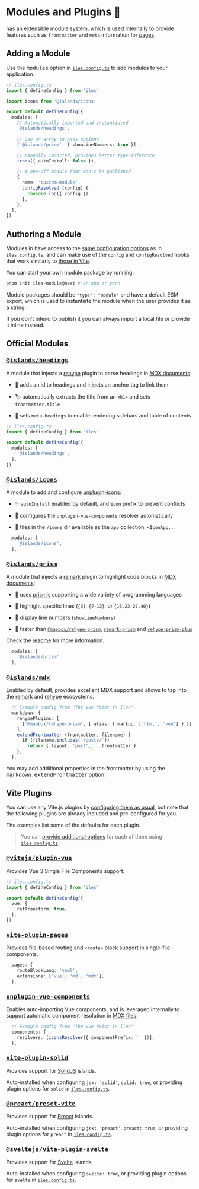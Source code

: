 [pages]: /guide/development#pages
[mdx]: /guide/markdown
[configuring them as usual]: /config#configuring-vite
[config]: /config#configuring-%C3%AEles

[@vitejs/plugin-vue]: https://www.npmjs.com/package/@vitejs/plugin-vue
[vite-plugin-pages]: https://github.com/ElMassimo/vite-plugin-pages
[unplugin-vue-components]: https://github.com/antfu/unplugin-vue-components
[vite-plugin-xdm]: https://github.com/ElMassimo/vite-plugin-xdm

[vite-plugin-solid]: https://github.com/solidjs/vite-plugin-solid
[@preact/preset-vite]: https://github.com/preactjs/preset-vite
[@sveltejs/vite-plugin-svelte]: https://github.com/sveltejs/vite-plugin-svelte

[Preact]: https://preactjs.com
[SolidJS]: https://www.solidjs.com
[Svelte]: https://svelte.dev

[remark]: https://github.com/remarkjs/remark
[rehype]: https://github.com/rehypejs/rehype

[unplugin-icons]: https://github.com/antfu/unplugin-icons

[prismjs]: https://prismjs.com/
[@islands/headings]: https://github.com/ElMassimo/iles/tree/main/packages/headings
[@islands/icons]: https://github.com/ElMassimo/iles/tree/main/packages/icons
[@islands/mdx]: https://github.com/ElMassimo/iles/tree/main/packages/mdx
[@islands/prism]: https://github.com/ElMassimo/iles/tree/main/packages/prism

# Modules and Plugins 🔌

<Iles/> has an extensible module system, which is used internally to provide
features such as `frontmatter` and `meta` information for [pages].

## Adding a Module

Use the <kbd>modules</kbd> option in [`iles.config.ts`][config] to add modules to your application.

```ts
// iles.config.ts
import { defineConfig } from 'iles'

import icons from '@islands/icons'

export default defineConfig({
  modules: [
    // Automatically imported and instantiated
    '@islands/headings',

    // Use an array to pass options
    ['@islands/prism', { showLineNumbers: true }] ,

    // Manually imported, provides better type-inference
    icons({ autoInstall: false }),

    // A one-off module that won't be published
    {
      name: 'custom-module',
      configResolved (config) {
        console.log({ config })
      },
    },
  ],
})
```

## Authoring a Module

Modules in <Iles/> have access to the [same configuration options][config] as in
`iles.config.ts`, and can make use of the `config` and `configResolved` hooks 
that work similarly to [those in Vite](https://vitejs.dev/guide/api-plugin.html#config).

You can start your own module package by running:

```bash
pnpm init iles-module@next # or npm or yarn
```

Module packages should be `"type": "module"` and have a default ESM export,
which is used to instantiate the module when the user provides it as a string.

<Tip title="No Need for Packages">
  If you don't intend to publish it you can always import a local file or provide it inline instead.
</Tip>

## Official Modules <Iles heading/>

### <kbd>[@islands/headings]</kbd>

A module that injects a [rehype] plugin to parse headings in [MDX documents][mdx]:

- 🔗 adds an id to headings and injects an anchor tag to link them

- 🏷 automatically extracts the title from an `<h1>` and sets `frontmatter.title`

- 📖 sets `meta.headings` to enable rendering sidebars and table of contents

```ts
// iles.config.ts
import { defineConfig } from 'iles'

export default defineConfig({
  modules: [
    '@islands/headings',
  ],
})
```

### <kbd>[@islands/icons]</kbd>

A module to add and configure [unplugin-icons]:

- ✨ `autoInstall` enabled by default, and `icon` prefix to prevent conflicts

- 🧱 configures the `unplugin-vue-components` resolver automatically

- 🎨 files in the `/icons` dir available as the `app` collection, `<IconApp...`

```ts
  modules: [
    '@islands/icons',
  ],
```

### <kbd>[@islands/prism]</kbd>

A module that injects a [remark] plugin to highlight code blocks in [MDX documents][mdx]:

- 💎 uses [prismjs] supporting a wide variety of programming languages

- 🔦 highlight specific lines (`{3}`, `{7-13}`, or `{16,23-27,40}`)

- 🔢 display line numbers (`showLineNumbers`)

- 🚀 faster than [`@mapbox/rehype-prism`](https://github.com/mapbox/rehype-prism), [`remark-prism`](https://github.com/sergioramos/remark-prism) and [`rehype-prism-plus`](https://github.com/timlrx/rehype-prism-plus)

Check the [readme][@islands/prism] for more information.

```ts
  modules: [
    '@islands/prism'
  ],
```

### <kbd>[@islands/mdx]</kbd>

Enabled by default, provides excellent MDX support and allows to tap into the
[remark] and [rehype] ecosystems.

```ts
  // Example config from "The Vue Point in îles"
  markdown: {
    rehypePlugins: [
      ['@mapbox/rehype-prism', { alias: { markup: ['html', 'vue'] } }],
    ],
    extendFrontmatter (frontmatter, filename) {
      if (filename.includes('/posts/'))
        return { layout: 'post', ...frontmatter }
    },
  },
```

<Tip>
You may add additional properties in the frontmatter by using the <kbd>markdown.extendFrontmatter</kbd> option.
</Tip>

## Vite Plugins <ViteLogo/>

You can use any Vite.js plugins by [configuring them as usual], but note that
the following plugins are already included and pre-configured for you.

The examples list some of the defaults for each plugin.

> You can [provide additional options][config] for each of them using [`iles.config.ts`][config].

### <kbd>[@vitejs/plugin-vue]</kbd>

Provides Vue 3 Single File Components support.

```ts
// iles.config.ts
import { defineConfig } from 'iles'

export default defineConfig({
  vue: {
    refTransform: true,
  },
})
```

### <kbd>[vite-plugin-pages]</kbd>

Provides file-based routing and `<route>` block support in single-file components.

```ts
  pages: {
    routeBlockLang: 'yaml',
    extensions: ['vue', 'md', 'mdx'],
  },
```

### <kbd>[unplugin-vue-components]</kbd>

Enables auto-importing Vue components, and is leveraged internally to support
automatic component resolution in [MDX files][mdx].

```ts
  // Example config from "The Vue Point in îles"
  components: {
    resolvers: [iconsResolver({ componentPrefix: '' })],
  },
```

### <kbd>[vite-plugin-solid]</kbd>

Provides support for [SolidJS] islands.

Auto-installed when configuring `jsx: 'solid'`, `solid: true`, or providing
plugin options for `solid` in [`iles.config.ts`][config].

### <kbd>[@preact/preset-vite]</kbd>

Provides support for [Preact] islands.

Auto-installed when configuring `jsx: 'preact'`, `preact: true`, or providing
plugin options for `preact` in [`iles.config.ts`][config].

### <kbd>[@sveltejs/vite-plugin-svelte]</kbd>

Provides support for [Svelte] islands.

Auto-installed when configuring `svelte: true`, or providing
plugin options for `svelte` in [`iles.config.ts`][config].

